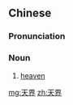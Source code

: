 ==Chinese==
{{zh-forms}}

===Pronunciation===
{{zh-pron
|m=tiānjiè
|c=tin1 gaai3
|h=pfs=thiên-kie
|mn=thian-kài
|cat=n
}}

===Noun===
{{zh-noun}}

# [[heaven]] {{gloss|the abode of God or the gods}}

{{zh-cat|Religion}}

[[mg:天界]]
[[zh:天界]]